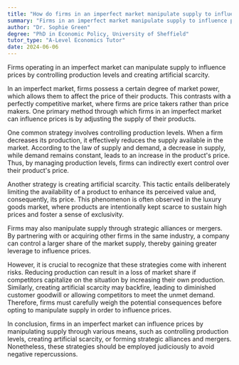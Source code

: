 ```yaml
---
title: "How do firms in an imperfect market manipulate supply to influence prices?"
summary: "Firms in an imperfect market manipulate supply to influence prices by controlling production levels and creating artificial scarcity."
author: "Dr. Sophie Green"
degree: "PhD in Economic Policy, University of Sheffield"
tutor_type: "A-Level Economics Tutor"
date: 2024-06-06
---
```


Firms operating in an imperfect market can manipulate supply to influence prices by controlling production levels and creating artificial scarcity.

In an imperfect market, firms possess a certain degree of market power, which allows them to affect the price of their products. This contrasts with a perfectly competitive market, where firms are price takers rather than price makers. One primary method through which firms in an imperfect market can influence prices is by adjusting the supply of their products.

One common strategy involves controlling production levels. When a firm decreases its production, it effectively reduces the supply available in the market. According to the law of supply and demand, a decrease in supply, while demand remains constant, leads to an increase in the product's price. Thus, by managing production levels, firms can indirectly exert control over their product's price.

Another strategy is creating artificial scarcity. This tactic entails deliberately limiting the availability of a product to enhance its perceived value and, consequently, its price. This phenomenon is often observed in the luxury goods market, where products are intentionally kept scarce to sustain high prices and foster a sense of exclusivity.

Firms may also manipulate supply through strategic alliances or mergers. By partnering with or acquiring other firms in the same industry, a company can control a larger share of the market supply, thereby gaining greater leverage to influence prices.

However, it is crucial to recognize that these strategies come with inherent risks. Reducing production can result in a loss of market share if competitors capitalize on the situation by increasing their own production. Similarly, creating artificial scarcity may backfire, leading to diminished customer goodwill or allowing competitors to meet the unmet demand. Therefore, firms must carefully weigh the potential consequences before opting to manipulate supply in order to influence prices.

In conclusion, firms in an imperfect market can influence prices by manipulating supply through various means, such as controlling production levels, creating artificial scarcity, or forming strategic alliances and mergers. Nonetheless, these strategies should be employed judiciously to avoid negative repercussions.
    